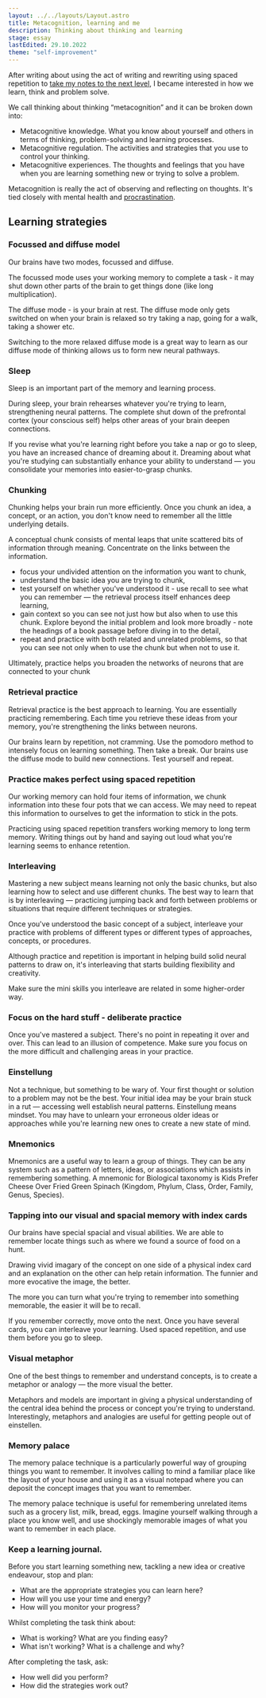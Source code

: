 ```yaml
---
layout: ../../layouts/Layout.astro
title: Metacognition, learning and me
description: Thinking about thinking and learning
stage: essay
lastEdited: 29.10.2022
theme: "self-improvement"
---
```



After writing about using the act of writing and rewriting using spaced repetition to [take my notes to the next level](./taking-notes-to-the-next-level), I became interested in how we learn, think and problem solve.

We call thinking about thinking “metacognition” and it can be broken down into:

- Metacognitive knowledge. What you know about yourself and others in terms of thinking, problem-solving and learning processes.
- Metacognitive regulation. The activities and strategies that you use to control your thinking.
- Metacognitive experiences. The thoughts and feelings that you have when you are learning something new or trying to solve a problem.

Metacognition is really the act of observing and reflecting on thoughts. It's tied closely with mental health and [procrastination](./procrastination).

## Learning strategies

### Focussed and diffuse model

Our brains have two modes, focussed and diffuse.

The focussed mode uses your working memory to complete a task - it may shut down other parts of the brain to get things done (like long multiplication).

The diffuse mode - is your brain at rest. The diffuse mode only gets switched on when your brain is relaxed so try taking a nap, going for a walk, taking a shower etc.

Switching to the more relaxed diffuse mode is a great way to learn as our diffuse mode of thinking allows us to form new neural pathways.

### Sleep

Sleep is an important part of the memory and learning process.

During sleep, your brain rehearses whatever you're trying to learn, strengthening neural patterns. The complete shut down of the prefrontal cortex (your conscious self) helps other areas of your brain deepen connections.

If you revise what you're learning right before you take a nap or go to sleep, you have an increased chance of dreaming about it. Dreaming about what you're studying can substantially enhance your ability to understand — you consolidate your memories into easier-to-grasp chunks.

### Chunking

Chunking helps your brain run more efficiently. Once you chunk an idea, a concept, or an action, you don't know need to remember all the little underlying details.

A conceptual chunk consists of mental leaps that unite scattered bits of information through meaning. Concentrate on the links between the information.

- focus your undivided attention on the information you want to chunk,
- understand the basic idea you are trying to chunk,
- test yourself on whether you've understood it - use recall to see what you can remember — the retrieval process itself enhances deep learning,
- gain context so you can see not just how but also when to use this chunk. Explore beyond the initial problem and look more broadly - note the headings of a book passage before diving in to the detail,
- repeat and practice with both related and unrelated problems, so that you can see not only when to use the chunk but when not to use it.

Ultimately, practice helps you broaden the networks of neurons that are connected to your chunk

### Retrieval practice

Retrieval practice is the best approach to learning. You are essentially practicing remembering. Each time you retrieve these ideas from your memory, you're strengthening the links between neurons.

Our brains learn by repetition, not cramming. Use the pomodoro method to intensely focus on learning something. Then take a break. Our brains use the diffuse mode to build new connections. Test yourself and repeat.

### Practice makes perfect using spaced repetition

Our working memory can hold four items of information, we chunk information into these four pots that we can access. We may need to repeat this information to ourselves to get the information to stick in the pots.

Practicing using spaced repetition transfers working memory to long term memory. Writing things out by hand and saying out loud what you're learning seems to enhance retention.

### Interleaving

Mastering a new subject means learning not only the basic chunks, but also learning how to select and use different chunks. The best way to learn that is by interleaving — practicing jumping back and forth between problems or situations that require different techniques or strategies.

Once you've understood the basic concept of a subject, interleave your practice with problems of different types or different types of approaches, concepts, or procedures.

Although practice and repetition is important in helping build solid neural patterns to draw on, it's interleaving that starts building flexibility and creativity.

Make sure the mini skills you interleave are related in some higher-order way.

### Focus on the hard stuff - deliberate practice

Once you've mastered a subject. There's no point in repeating it over and over. This can lead to an illusion of competence. Make sure you focus on the more difficult and challenging areas in your practice.

### Einstellung

Not a technique, but something to be wary of. Your first thought or solution to a problem may not be the best. Your initial idea may be your brain stuck in a rut — accessing well establish neural patterns. Einstellung means mindset. You may have to unlearn your erroneous older ideas or approaches while you're learning new ones to create a new state of mind.

### Mnemonics

Mnemonics are a useful way to learn a group of things. They can be any system such as a pattern of letters, ideas, or associations which assists in remembering something.
A mnemonic for Biological taxonomy is Kids Prefer Cheese Over Fried Green Spinach (Kingdom, Phylum, Class, Order, Family, Genus, Species).

### Tapping into our visual and spacial memory with index cards

Our brains have special spacial and visual abilities. We are able to remember locate things such as where we found a source of food on a hunt.

Drawing vivid imagary of the concept on one side of a physical index card and an explanation on the other can help retain information. The funnier and more evocative the image, the better.

The more you can turn what you're trying to remember into something memorable, the easier it will be to recall.

If you remember correctly, move onto the next. Once you have several cards, you can interleave your learning. Used spaced repetition, and use them before you go to sleep.

### Visual metaphor

One of the best things to remember and understand concepts, is to create a metaphor or analogy — the more visual the better.

Metaphors and models are important in giving a physical understanding of the central idea behind the process or concept you're trying to understand. Interestingly, metaphors and analogies are useful for getting people out of einstellen.

### Memory palace

The memory palace technique is a particularly powerful way of grouping things you want to remember. It involves calling to mind a familiar place like the layout of your house and using it as a visual notepad where you can deposit the concept images that you want to remember.

The memory palace technique is useful for remembering unrelated items such as a grocery list, milk, bread, eggs. Imagine yourself walking through a place you know well, and use shockingly memorable images of what you want to remember in each place.

### Keep a learning journal.

Before you start learning something new, tackling a new idea or creative endeavour, stop and plan:

- What are the appropriate strategies you can learn here?
- How will you use your time and energy?
- How will you monitor your progress?

Whilst completing the task think about:

- What is working? What are you finding easy?
- What isn't working? What is a challenge and why?

After completing the task, ask:

- How well did you perform?
- How did the strategies work out?

<ReadMore theme={frontmatter.theme} title={frontmatter.title} />
